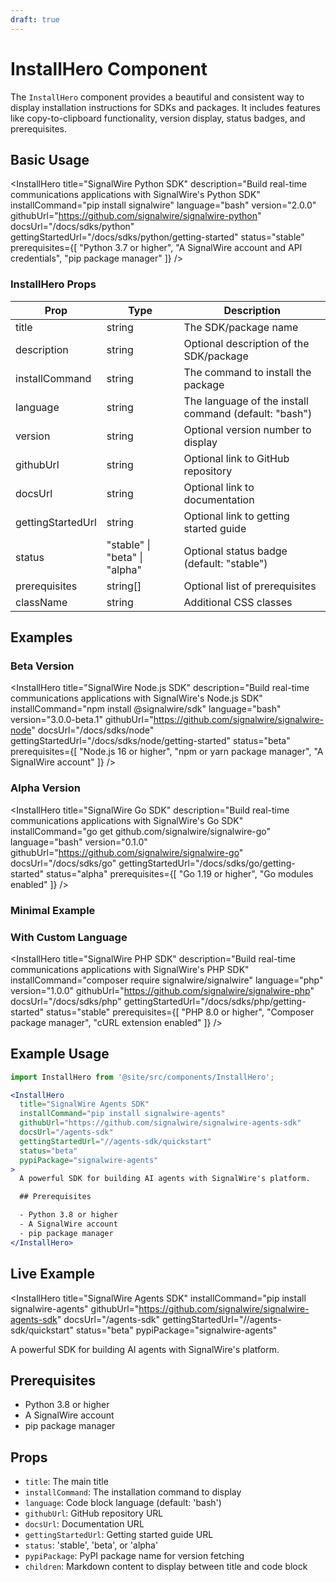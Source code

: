 ```yaml
---
draft: true
---
```


# InstallHero Component


The `InstallHero` component provides a beautiful and consistent way to display installation instructions for SDKs and packages. It includes features like copy-to-clipboard functionality, version display, status badges, and prerequisites.

## Basic Usage

<InstallHero
  title="SignalWire Python SDK"
  description="Build real-time communications applications with SignalWire's Python SDK"
  installCommand="pip install signalwire"
  language="bash"
  version="2.0.0"
  githubUrl="https://github.com/signalwire/signalwire-python"
  docsUrl="/docs/sdks/python"
  gettingStartedUrl="/docs/sdks/python/getting-started"
  status="stable"
  prerequisites={[
    "Python 3.7 or higher",
    "A SignalWire account and API credentials",
    "pip package manager"
  ]}
/>

### InstallHero Props

| Prop | Type | Description |
|------|------|-------------|
| title | string | The SDK/package name |
| description | string | Optional description of the SDK/package |
| installCommand | string | The command to install the package |
| language | string | The language of the install command (default: "bash") |
| version | string | Optional version number to display |
| githubUrl | string | Optional link to GitHub repository |
| docsUrl | string | Optional link to documentation |
| gettingStartedUrl | string | Optional link to getting started guide |
| status | "stable" \| "beta" \| "alpha" | Optional status badge (default: "stable") |
| prerequisites | string[] | Optional list of prerequisites |
| className | string | Additional CSS classes |

## Examples

### Beta Version

<InstallHero
  title="SignalWire Node.js SDK"
  description="Build real-time communications applications with SignalWire's Node.js SDK"
  installCommand="npm install @signalwire/sdk"
  language="bash"
  version="3.0.0-beta.1"
  githubUrl="https://github.com/signalwire/signalwire-node"
  docsUrl="/docs/sdks/node"
  gettingStartedUrl="/docs/sdks/node/getting-started"
  status="beta"
  prerequisites={[
    "Node.js 16 or higher",
    "npm or yarn package manager",
    "A SignalWire account"
  ]}
/>

### Alpha Version

<InstallHero
  title="SignalWire Go SDK"
  description="Build real-time communications applications with SignalWire's Go SDK"
  installCommand="go get github.com/signalwire/signalwire-go"
  language="bash"
  version="0.1.0"
  githubUrl="https://github.com/signalwire/signalwire-go"
  docsUrl="/docs/sdks/go"
  gettingStartedUrl="/docs/sdks/go/getting-started"
  status="alpha"
  prerequisites={[
    "Go 1.19 or higher",
    "Go modules enabled"
  ]}
/>

### Minimal Example

<InstallHero
  title="SignalWire Ruby SDK"
  installCommand="gem install signalwire"
  language="bash"
/>

### With Custom Language

<InstallHero
  title="SignalWire PHP SDK"
  description="Build real-time communications applications with SignalWire's PHP SDK"
  installCommand="composer require signalwire/signalwire"
  language="php"
  version="1.0.0"
  githubUrl="https://github.com/signalwire/signalwire-php"
  docsUrl="/docs/sdks/php"
  gettingStartedUrl="/docs/sdks/php/getting-started"
  status="stable"
  prerequisites={[
    "PHP 8.0 or higher",
    "Composer package manager",
    "cURL extension enabled"
  ]}
/>

## Example Usage

```jsx
import InstallHero from '@site/src/components/InstallHero';

<InstallHero
  title="SignalWire Agents SDK"
  installCommand="pip install signalwire-agents"
  githubUrl="https://github.com/signalwire/signalwire-agents-sdk"
  docsUrl="/agents-sdk"
  gettingStartedUrl="//agents-sdk/quickstart"
  status="beta"
  pypiPackage="signalwire-agents"
>
  A powerful SDK for building AI agents with SignalWire's platform.

  ## Prerequisites

  - Python 3.8 or higher
  - A SignalWire account
  - pip package manager
</InstallHero>
```

## Live Example

<InstallHero
  title="SignalWire Agents SDK"
  installCommand="pip install signalwire-agents"
  githubUrl="https://github.com/signalwire/signalwire-agents-sdk"
  docsUrl="/agents-sdk"
  gettingStartedUrl="//agents-sdk/quickstart"
  status="beta"
  pypiPackage="signalwire-agents"
>
  A powerful SDK for building AI agents with SignalWire's platform.

  ## Prerequisites

  - Python 3.8 or higher
  - A SignalWire account
  - pip package manager
</InstallHero>

## Props

- `title`: The main title
- `installCommand`: The installation command to display
- `language`: Code block language (default: 'bash')
- `githubUrl`: GitHub repository URL
- `docsUrl`: Documentation URL
- `gettingStartedUrl`: Getting started guide URL
- `status`: 'stable', 'beta', or 'alpha'
- `pypiPackage`: PyPI package name for version fetching
- `children`: Markdown content to display between title and code block 